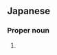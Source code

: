 ==Japanese==
{{ja-kanjitab|那|美}}

===Proper noun===
{{ja-pos|proper|なみ}}

# {{given name|female|lang=ja|sort=なみ}}